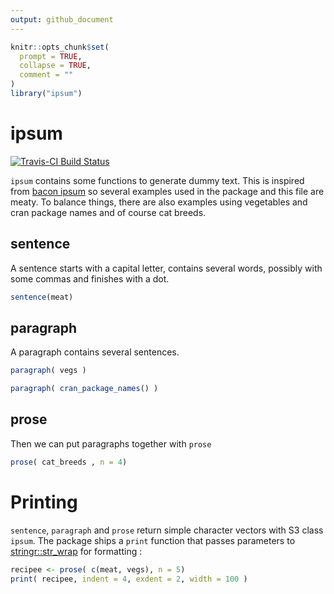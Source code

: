 ```yaml
---
output: github_document
---
```


<!-- README.md is generated from README.Rmd. Please edit that file -->

```r
knitr::opts_chunk$set(
  prompt = TRUE, 
  collapse = TRUE,
  comment = ""
)
library("ipsum")
```

# ipsum

[![Travis-CI Build Status](https://travis-ci.org/purrple/ipsum.svg?branch=master)](https://travis-ci.org/purrple/ipsum)

`ipsum` contains some functions to generate dummy text. This is inspired
from [bacon ipsum](https://baconipsum.com) so several examples used in the package 
and this file are meaty. To balance things, there are also examples using vegetables
and cran package names and of course cat breeds. 

## sentence

A sentence starts with a capital letter, contains several words, possibly with some commas and finishes with a dot. 

```r
sentence(meat)
```

## paragraph

A paragraph contains several sentences. 

```r
paragraph( vegs )
```

```r
paragraph( cran_package_names() )
```

## prose

Then we can put paragraphs together with `prose`

```r
prose( cat_breeds , n = 4)
```

# Printing

`sentence`, `paragraph` and `prose` return simple character vectors with S3 class `ipsum`. 
The package ships a `print` function that passes parameters to  [stringr::str_wrap](http://stringr.tidyverse.org/reference/str_wrap.html) for formatting : 

```r
recipee <- prose( c(meat, vegs), n = 5)
print( recipee, indent = 4, exdent = 2, width = 100 )
```



